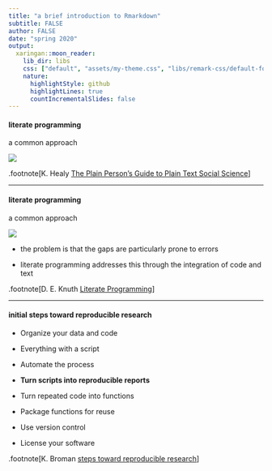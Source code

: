 ```yaml
---
title: "a brief introduction to Rmarkdown"
subtitle: FALSE
author: FALSE
date: "spring 2020"
output:
  xaringan::moon_reader:
    lib_dir: libs
    css: ["default", "assets/my-theme.css", "libs/remark-css/default-fonts.css"]
    nature:
      highlightStyle: github
      highlightLines: true
      countIncrementalSlides: false
---
```


#### literate programming

a common approach

<img src="assets/figures/literateProgramming.png">


.footnote[K. Healy [The Plain Person's Guide to Plain Text Social Science](https://kieranhealy.org/files/papers/plain-person-text.pdf)]


---

#### literate programming

a common approach

<img src="assets/figures/literateProgramming.png">

* the problem is that the gaps are particularly prone to errors

* literate programming addresses this through the integration of code and text


.footnote[D. E. Knuth [Literate Programming](http://www.literateprogramming.com/knuthweb.pdf)]


---

#### initial steps toward reproducible research 

* Organize your data and code

* Everything with a script

* Automate the process

* **Turn scripts into reproducible reports**

* Turn repeated code into functions

* Package functions for reuse

* Use version control

* License your software


.footnote[K. Broman [steps toward reproducible research](https://kbroman.org/steps2rr/)]